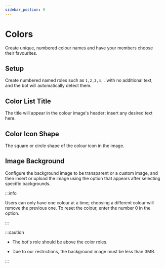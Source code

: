 ```yaml
---
sidebar_postion: 9
---
```


# Colors

Create unique, numbered colour names and have your members choose their favourites.

## Setup 

Create numbered named roles such as `1,2,3,4..` with no additional text, and the bot will automatically detect them.

## Color List Title 

The title will appear in the colour image's header; insert any desired text here.

## Color Icon Shape

The square or circle shape of the colour icon in the image.

## Image Background

Configure the background image to be transparent or a custom image, and then insert or upload the image using the option that appears after selecting specific backgrounds.

:::info

Users can only have one colour at a time; choosing a different colour will remove the previous one. To reset the colour, enter the number 0 in the option.

:::

:::caution

- The bot's role should be above the color roles.

- Due to our restrictions, the background image must be less than 3MB.

:::
